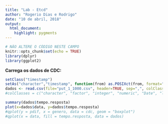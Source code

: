 ```yaml
---
title: "Lab - Etcd"
author: "Rogerio Dias e Rodrigo"
date: "10 de abril, 2018"
output: 
  html_document: 
    highlight: pygments
---
```


```r
# NÃO ALTERE O CÓDIGO NESTE CAMPO
knitr::opts_chunk$set(echo = TRUE)
library(dplyr)
library(ggplot2)
```

**Carrega os dados de CDC:**
```r
setClass("timestamp")
setAs("character","timestamp", function(from) as.POSIXct(from, format="%Y-%m-%dT%H:%M:%S"))
dados <- read.csv(file="put_1_1000.csv", header=TRUE, sep=",", colClasses = c("timestamp", "integer"))
#colClasses = c("character", "factor", "integer", "numeric", "Date", "logical")))
```

```r
summary(dados$tempo.resposta)
plot(x=dados$data, y=dados$tempo.resposta)
#qplot(y = pdif, x = genero, data = cdc, geom = "boxplot")
#qplot(x = data, fill = tempo.resposta, data = dados)
```
